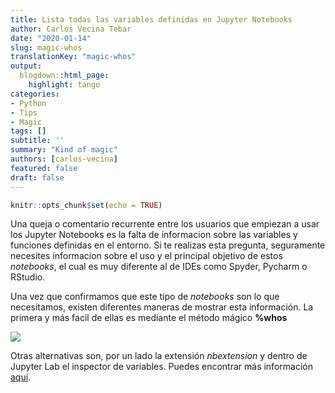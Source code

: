 ```yaml
---
title: Lista todas las variables definidas en Jupyter Notebooks
author: Carlos Vecina Tebar
date: "2020-01-14"
slug: magic-whos
translationKey: "magic-whos"
output:
  blogdown::html_page:
    highlight: tango
categories:
- Python
- Tips
- Magic
tags: []
subtitle: ''
summary: "Kind of magic"
authors: [carlos-vecina]
featured: false
draft: false
---
```


```r
knitr::opts_chunk$set(echo = TRUE)
```

Una queja o comentario recurrente entre los usuarios que empiezan a usar los Jupyter Notebooks es la falta de informacion sobre las variables y funciones definidas en el entorno. Si te realizas esta pregunta, seguramente necesites informacion sobre el uso y el principal objetivo de estos *notebooks*, el cual es muy diferente al de IDEs como Spyder, Pycharm o RStudio.

Una vez que confirmamos que este tipo de *notebooks* son lo que necesitamos, existen diferentes maneras de mostrar esta información. La primera y más facil de ellas es mediante el método mágico **%whos**

![](/vizs-and-tips/magic-whos/jupyter_magic_who.png)

Otras alternativas son, por un lado la extensión *nbextension* y dentro de Jupyter Lab el inspector de variables. Puedes encontrar más información  [aquí](https://stackoverflow.com/questions/37718907/variable-explorer-in-jupyter-notebook).
